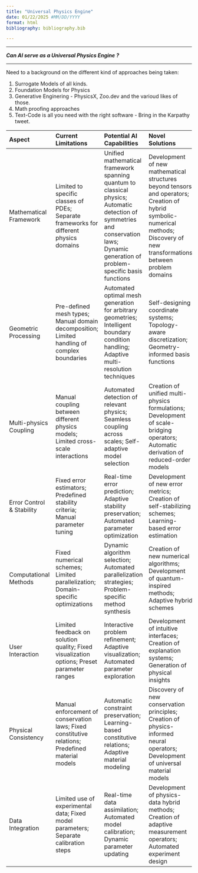 ```yaml
---
title: "Universal Physics Engine"
date: 01/22/2025 #MM/DD/YYYY
format: html
bibliography: bibliography.bib

---
```

***

::: {.center}
***Can AI serve as a Universal Physics Engine ?***
:::

***


Need to a background on the different kind of approaches being taken:

1. Surrogate Models of all kinds. 
2. Foundation Models for Physics 
3. Generative Enginering - PhysicsX, Zoo.dev and the varioud likes of those. 
4. Math proofing approaches 
5. Text-Code is all you need with the right software - Bring in the Karpathy tweet. 



| Aspect | Current Limitations | Potential AI Capabilities | Novel Solutions | Challenges |
|:-------|:-------------------|:-----------------|:----------------|:-----------|
| Mathematical Framework | Limited to specific classes of PDEs; Separate frameworks for different physics domains | Unified mathematical framework spanning quantum to classical physics; Automatic detection of symmetries and conservation laws; Dynamic generation of problem-specific basis functions | Development of new mathematical structures beyond tensors and operators; Creation of hybrid symbolic-numerical methods; Discovery of new transformations between problem domains | Ensuring mathematical consistency across scales; Proving convergence for new methods; Handling mathematical singularities |
| Geometric Processing | Pre-defined mesh types; Manual domain decomposition; Limited handling of complex boundaries | Automated optimal mesh generation for arbitrary geometries; Intelligent boundary condition handling; Adaptive multi-resolution techniques | Self-designing coordinate systems; Topology-aware discretization; Geometry-informed basis functions | Dealing with moving boundaries; Handling topological changes; Ensuring mesh quality |
| Multi-physics Coupling | Manual coupling between different physics models; Limited cross-scale interactions | Automated detection of relevant physics; Seamless coupling across scales; Self-adaptive model selection | Creation of unified multi-physics formulations; Development of scale-bridging operators; Automatic derivation of reduced-order models | Maintaining conservation properties; Handling disparate time scales; Managing computational complexity |
| Error Control & Stability | Fixed error estimators; Predefined stability criteria; Manual parameter tuning | Real-time error prediction; Adaptive stability preservation; Automated parameter optimization | Development of new error metrics; Creation of self-stabilizing schemes; Learning-based error estimation | Guaranteeing global stability; Balancing accuracy vs. efficiency; Handling chaos and sensitivity |
| Computational Methods | Fixed numerical schemes; Limited parallelization; Domain-specific optimizations | Dynamic algorithm selection; Automated parallelization strategies; Problem-specific method synthesis | Creation of new numerical algorithms; Development of quantum-inspired methods; Adaptive hybrid schemes | Scaling to large problems; Managing memory hierarchy; Ensuring reproducibility |
| User Interaction | Limited feedback on solution quality; Fixed visualization options; Preset parameter ranges | Interactive problem refinement; Adaptive visualization; Automated parameter exploration | Development of intuitive interfaces; Creation of explanation systems; Generation of physical insights | Communicating complex concepts; Handling ambiguous specifications; Providing meaningful feedback |
| Physical Consistency | Manual enforcement of conservation laws; Fixed constitutive relations; Predefined material models | Automatic constraint preservation; Learning-based constitutive relations; Adaptive material modeling | Discovery of new conservation principles; Creation of physics-informed neural operators; Development of universal material models | Ensuring physical realizability; Handling unknown physics; Maintaining causality |
| Data Integration | Limited use of experimental data; Fixed model parameters; Separate calibration steps | Real-time data assimilation; Automated model calibration; Dynamic parameter updating | Development of physics-data hybrid methods; Creation of adaptive measurement operators; Automated experiment design | Handling noisy data; Dealing with sparse measurements; Ensuring model validity |

